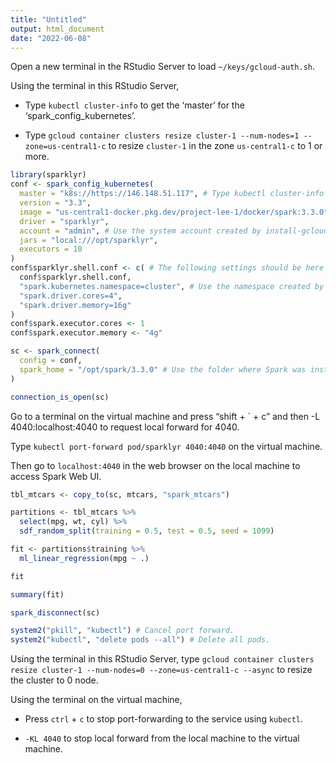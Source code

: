 ```yaml
---
title: "Untitled"
output: html_document
date: "2022-06-08"
---
```


Open a new terminal in the RStudio Server to load `~/keys/gcloud-auth.sh`.

Using the terminal in this RStudio Server,

- Type `kubectl cluster-info` to get the 'master' for the 'spark_config_kubernetes'.

- Type `gcloud container clusters resize cluster-1 --num-nodes=1 --zone=us-central1-c` to resize `cluster-1` in the zone `us-central1-c` to 1 or more.

```r
library(sparklyr)
conf <- spark_config_kubernetes(
  master = "k8s://https://146.148.51.117", # Type kubectl cluster-info to get this url.
  version = "3.3",
  image = "us-central1-docker.pkg.dev/project-lee-1/docker/spark:3.3.0",
  driver = "sparklyr",
  account = "admin", # Use the system account created by install-gcloud.sh
  jars = "local:///opt/sparklyr",
  executors = 10
)
conf$sparklyr.shell.conf <- c( # The following settings should be here to be used for spark-submit.
  conf$sparklyr.shell.conf,
  "spark.kubernetes.namespace=cluster", # Use the namespace created by install-gcloud.sh
  "spark.driver.cores=4",
  "spark.driver.memory=16g"
)
conf$spark.executor.cores <- 1
conf$spark.executor.memory <- "4g"
```

```r
sc <- spark_connect(
  config = conf,
  spark_home = "/opt/spark/3.3.0" # Use the folder where Spark was installed by spark.sh
)
```

```r
connection_is_open(sc)
```

Go to a terminal on the virtual machine and press "shift + ` +  c" and then -L 4040:localhost:4040 to request local forward for 4040.

Type `kubectl port-forward pod/sparklyr 4040:4040` on the virtual machine.

Then go to `localhost:4040` in the web browser on the local machine to access Spark Web UI.

```r
tbl_mtcars <- copy_to(sc, mtcars, "spark_mtcars")
```

```r
partitions <- tbl_mtcars %>%
  select(mpg, wt, cyl) %>%
  sdf_random_split(training = 0.5, test = 0.5, seed = 1099)
```

```r
fit <- partitions$training %>%
  ml_linear_regression(mpg ~ .)

fit
```

```r
summary(fit)
```

```r
spark_disconnect(sc)
```

```r
system2("pkill", "kubectl") # Cancel port forward.
system2("kubectl", "delete pods --all") # Delete all pods.
```

Using the terminal in this RStudio Server, type `gcloud container clusters resize cluster-1 --num-nodes=0 --zone=us-central1-c --async` to resize the cluster to 0 node.

Using the terminal on the virtual machine,

- Press `ctrl` + `c` to stop port-forwarding to the service using `kubectl`.

- `-KL 4040` to stop local forward from the local machine to the virtual machine.

